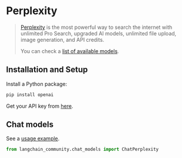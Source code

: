 # Perplexity

>[Perplexity](https://www.perplexity.ai/pro) is the most powerful way to search 
> the internet with unlimited Pro Search, upgraded AI models, unlimited file upload, 
> image generation, and API credits.
>
> You can check a [list of available models](https://docs.perplexity.ai/docs/model-cards).

## Installation and Setup

Install a Python package:

```bash
pip install openai
````

Get your API key from [here](https://docs.perplexity.ai/docs/getting-started).

## Chat models

See a [usage example](/docs/integrations/chat/perplexity).

```python
from langchain_community.chat_models import ChatPerplexity
```
